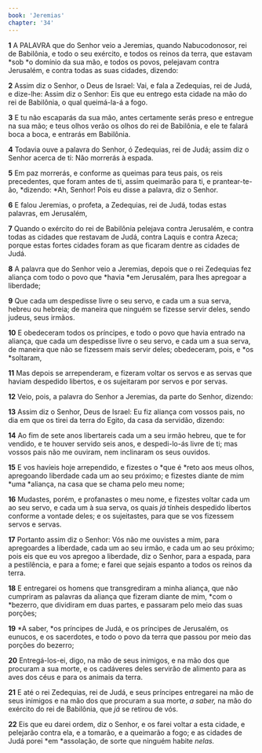 ```yaml
---
book: 'Jeremias'
chapter: '34'
---
```


**1** A PALAVRA que do Senhor veio a Jeremias, quando Nabucodonosor, rei de Babilônia, e todo o seu exército, e todos os reinos da terra, que estavam *sob *o domínio da sua mão, e todos os povos, pelejavam contra Jerusalém, e contra todas as suas cidades, dizendo:

**2** Assim diz o Senhor, o Deus de Israel: Vai, e fala a Zedequias, rei de Judá, e dize-lhe: Assim diz o Senhor: Eis que eu entrego esta cidade na mão do rei de Babilônia, o qual queimá-la-á a fogo.

**3** E tu não escaparás da sua mão, antes certamente serás preso e entregue na sua mão; e teus olhos verão os olhos do rei de Babilônia, e ele te falará boca a boca, e entrarás em Babilônia.

**4** Todavia ouve a palavra do Senhor, ó Zedequias, rei de Judá; assim diz o Senhor acerca de ti: Não morrerás à espada.

**5** Em paz morrerás, e conforme as queimas para teus pais, os reis precedentes, que foram antes de ti, assim queimarão para ti, e prantear-te-ão, *dizendo: *Ah, Senhor! Pois eu disse a palavra, diz o Senhor.

**6** E falou Jeremias, o profeta, a Zedequias, rei de Judá, todas estas palavras, em Jerusalém,

**7** Quando o exército do rei de Babilônia pelejava contra Jerusalém, e contra todas as cidades que restavam de Judá, contra Laquis e contra Azeca; porque estas fortes cidades foram as que ficaram dentre as cidades de Judá.

**8** A palavra que do Senhor veio a Jeremias, depois que o rei Zedequias fez aliança com todo o povo que *havia *em Jerusalém, para lhes apregoar a liberdade;

**9** Que cada um despedisse livre o seu servo, e cada um a sua serva, hebreu ou hebreia; de maneira que ninguém se fizesse servir deles, sendo judeus, seus irmãos.

**10** E obedeceram todos os príncipes, e todo o povo que havia entrado na aliança, que cada um despedisse livre o seu servo, e cada um a sua serva, de maneira que não se fizessem mais servir deles; obedeceram, pois, e *os *soltaram,

**11** Mas depois se arrependeram, e fizeram voltar os servos e as servas que haviam despedido libertos, e os sujeitaram por servos e por servas.

**12** Veio, pois, a palavra do Senhor a Jeremias, da parte do Senhor, dizendo:

**13** Assim diz o Senhor, Deus de Israel: Eu fiz aliança com vossos pais, no dia em que os tirei da terra do Egito, da casa da servidão, dizendo:

**14** Ao fim de sete anos libertareis cada um a seu irmão hebreu, que te for vendido, e te houver servido seis anos, e despedi-lo-ás livre de ti; mas vossos pais não me ouviram, nem inclinaram os seus ouvidos.

**15** E vos havíeis hoje arrependido, e fizestes o *que é *reto aos meus olhos, apregoando liberdade cada um ao seu próximo; e fizestes diante de mim *uma *aliança, na casa que se chama pelo meu nome;

**16** Mudastes, porém, e profanastes o meu nome, e fizestes voltar cada um ao seu servo, e cada um à sua serva, os quais _já_ tínheis despedido libertos conforme a vontade deles; e os sujeitastes, para que se vos fizessem servos e servas.

**17** Portanto assim diz o Senhor: Vós não me ouvistes a mim, para apregoardes a liberdade, cada um ao seu irmão, e cada um ao seu próximo; pois eis que eu vos apregoo a liberdade, diz o Senhor, para a espada, para a pestilência, e para a fome; e farei que sejais espanto a todos os reinos da terra.

**18** E entregarei os homens que transgrediram a minha aliança, que não cumpriram as palavras da aliança que fizeram diante de mim, *com o *bezerro, que dividiram em duas partes, e passaram pelo meio das suas porções;

**19** *A saber, *os príncipes de Judá, e os príncipes de Jerusalém, os eunucos, e os sacerdotes, e todo o povo da terra que passou por meio das porções do bezerro;

**20** Entregá-los-ei, digo, na mão de seus inimigos, e na mão dos que procuram a sua morte, e os cadáveres deles servirão de alimento para as aves dos céus e para os animais da terra.

**21** E até o rei Zedequias, rei de Judá, e seus príncipes entregarei na mão de seus inimigos e na mão dos que procuram a sua morte, _a saber,_ na mão do exército do rei de Babilônia, que _já_ se retirou de vós.

**22** Eis que eu darei ordem, diz o Senhor, e os farei voltar a esta cidade, e pelejarão contra ela, e a tomarão, e a queimarão a fogo; e as cidades de Judá porei *em *assolação, de sorte que ninguém habite _nelas._
